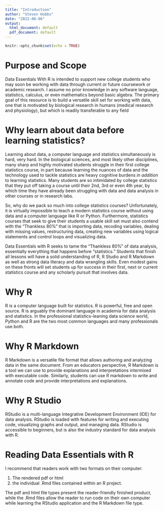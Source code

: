 ```yaml
---
title: "Introduction"
author: "Steven Hobbs"
date: "2022-08-06"
output:
  html_document: default
  pdf_document: default
---
```


```r
knitr::opts_chunk$set(echo = TRUE)
```

# Purpose and Scope

Data Essentials With R is intended to support new college students who may soon be working with data through current or future coursework or academic research. I assume no prior knowledge in any software language, statistics, calculus, or even mathematics beyond basic algebra. The primary goal of this resource is to build a versatile skill set for working with data, one that is motivated by biological research in humans (medical research and physiology), but which is readily transferable to any field

# Why learn about data before learning statistics?

Learning about data, a computer language and statistics simultaneously is hard, very hard. In the biological sciences, and most likely other disciplines, many sharp and highly motivated students struggle in their first college statistics course, in part because learning the nuances of data and the technology used to tackle statistics are heavy cognitive burdens *in addition* to learning statistics. Many students are so intimidated by college statistics that they put off taking a course until their 2nd, 3rd or even 4th year, by which time they have already been struggling with data and data analysis in other courses or in research labs.

So, why do we pack so much into college statistics courses? Unfortunately, it is virtually impossible to teach a modern statistics course without using data and a computer language like R or Python. Furthermore, statistics courses that seek to give their students a usable skill set must also contend with the "Thankless 80%" that is importing data, recoding variables, dealing with missing values, restructuring data, creating new variables using logical statements and control loops and visualizing data.

Data Essentials with R seeks to tame the "Thankless 80%" of data analysis, essentially everything that happens before "statistics." Students that finish all lessons will have a solid understanding of R, R Studio and R Markdown as well as strong data literacy and data wrangling skills. Even modest gains on these fronts will set students up for success in their first, next or current statistics course and any scholarly pursuit that involves data.

# Why R

R is a computer language built for statistics. R is powerful, free and open source. R is arguably the dominant language in academia for data analysis and statistics. In the professional statistics-leaning data science world, Python and R are the two most common languages and many professionals use both. 

# Why R Markdown

R Markdown is a versatile file format that allows authoring and analyzing data in the same document. From an educators perspective, R Markdown is a tool we can use to provide explanations and interpretations intermixed with executable code. Similarly, students can use R markdown to write and annotate code and provide interpretations and explanations.  


# Why R Studio

RStudio is a multi-language Integrative Development Environment (IDE) for data analysis. RStudio is loaded with features for writing and executing code, visualizing graphs and output, and managing data. RStudio is accessible to beginners, but is also the industry standard for data analysis with R. 

# Reading Data Essentials with R

I recommend that readers work with two formats on their computer: 

1) The rendered pdf or html\ 
2) the individual .Rmd files contained within an R project.\

The pdf and html file types present the reader-friendly finished product, while the .Rmd files allow the reader to run code on their own computer while learning the RStudio application and the R Markdown file type.